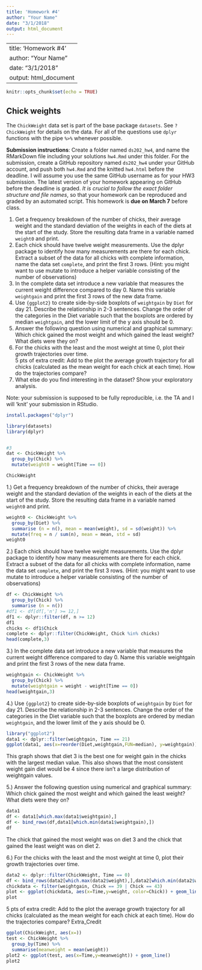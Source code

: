 ```yaml
---
title: 'Homework #4'
author: "Your Name"
date: "3/1/2018"
output: html_document
---
```

---
title: 'Homework #4'
author: "Your Name"
date: "3/1/2018"
output: html_document
---

```r
knitr::opts_chunk$set(echo = TRUE)
```

## Chick weights

The `ChickWeight` data set is part of the base package `datasets`. See `?ChickWeight` for details on the data.
For all of the questions use `dplyr` functions with the pipe `%>%` whenever possible.

**Submission instructions**: Create a folder named `ds202_hw4`, and name the RMarkDown file including your solutions `hw4.Rmd` under this folder. For the submission, create a GitHub repository named `ds202_hw4` under your GitHub account, and push both `hw4.Rmd` and the knitted `hw4.html` before the deadline. I will assume you use the same GitHub username as for your HW3 submission. The latest version of your homework appearing on GitHub before the deadline is graded. *It is crucial to follow the exact folder structure and file names*, so that your homework can be reproduced and graded by an automated script. This homework is **due on March 7** before class.

1. Get a frequency breakdown of the number of chicks, their average weight and the standard deviation of the weights in each of the diets at the start of the study. Store the resulting data frame in a variable named `weight0` and print.<br>
<!-- 5 pts of extra credit: construct a ggplot that shows average weights by diet with an interval (shown as a line) of +- the standard deviation around the averages. -->
2. Each chick should have twelve weight measurements. Use the dplyr package to identify how many measurements are there for each chick. Extract a subset of the data for all chicks with complete information, name the data set `complete`, and print the first 3 rows. (Hint: you might want to use mutate to introduce a helper variable consisting of the number of observations)
4. In the complete data set introduce a new variable that measures the current weight difference compared to day 0. Name this variable  `weightgain` and print the first 3 rows of the new data frame.
5. Use `{ggplot2}` to create side-by-side boxplots of `weightgain` by `Diet` for day 21. Describe the relationship in 2-3 sentences. Change the order of the categories in the Diet variable such that the boxplots are ordered by median `weightgain`, and the lower limit of the y axis should be 0.
6. Answer the following question using numerical and graphical summary: Which chick gained the most weight and which gained the least weight? What diets were they on?
7. For the chicks with the least and the most weight at time 0, plot their growth trajectories over time. </br>
5 pts of extra credit: Add to the plot the average growth trajectory for all chicks (calculated as the mean weight for each chick at each time). How do the trajectories compare?
8. What else do you find interesting in the dataset? Show your exploratory analysis.

Note: your submission is supposed to be fully reproducible, i.e. the TA and I will 'knit' your submission in RStudio. 

```r
install.packages("dplyr")

library(datasets)
library(dplyr)


#3
dat <- ChickWeight %>%
  group_by(Chick) %>%
  mutate(weight0 = weight[Time == 0])
```

```r
ChickWeight
```

1.)
Get a frequency breakdown of the number of chicks, their average weight and the standard deviation of the weights in each of the diets at the start of the study. Store the resulting data frame in a variable named `weight0` and print.
```r
weight0 <- ChickWeight %>%
  group_by(Diet) %>%
  summarise (n = n(), mean = mean(weight), sd = sd(weight)) %>%
  mutate(freq = n / sum(n), mean = mean, std = sd)
weight0
```

2.)
Each chick should have twelve weight measurements. Use the dplyr package to identify how many measurements are there for each chick. Extract a subset of the data for all chicks with complete information, name the data set `complete`, and print the first 3 rows. (Hint: you might want to use mutate to introduce a helper variable consisting of the number of observations)
```r
df <- ChickWeight %>%
  group_by(Chick) %>%
  summarise (n = n())
#df1 <- df[df[,'n'] >= 12,]
df1 <- dplyr::filter(df, n >= 12)
df1
chicks <- df1$Chick
complete <- dplyr::filter(ChickWeight, Chick %in% chicks)
head(complete,3)
```

3.)
In the complete data set introduce a new variable that measures the current weight difference compared to day 0. Name this variable  weightgain and print the first 3 rows of the new data frame.
```r
weightgain <- ChickWeight %>%
  group_by(Chick) %>%
  mutate(weightgain = weight - weight[Time == 0])
head(weightgain,3)
```

4.)
Use `{ggplot2}` to create side-by-side boxplots of `weightgain` by `Diet` for day 21. Describe the relationship in 2-3 sentences. Change the order of the categories in the Diet variable such that the boxplots are ordered by median `weightgain`, and the lower limit of the y axis should be 0.
```r
library("ggplot2")
data1 <- dplyr::filter(weightgain, Time == 21)
ggplot(data1, aes(x=reorder(Diet,weightgain,FUN=median), y=weightgain)) + geom_boxplot() + xlab("Diets")
```

This graph shows that diet 3 is the best one for weight gain in the chicks with the largest median value. This also shows that the most consistent weight gain diet would be 4 since there isn't a large distribution of weightgain values. 

5.)
Answer the following question using numerical and graphical summary: Which chick gained the most weight and which gained the least weight? What diets were they on?
```r
data1
df <- data1[which.max(data1$weightgain),]
df <- bind_rows(df,data1[which.min(data1$weightgain),])
df
```

The chick that gained the most weight was on diet 3 and the chick that gained the least weight was on diet 2.

6.)
For the chicks with the least and the most weight at time 0, plot their growth trajectories over time.
```r
data2 <- dplyr::filter(ChickWeight, Time == 0)
df <- bind_rows(data2[which.max(data2$weight),],data2[which.min(data2$weight),])
chickdata <- filter(weightgain, Chick == 39 | Chick == 43)
plot <- ggplot(chickdata, aes(x=Time,y=weight, color=Chick)) + geom_line()
plot
```

5 pts of extra credit: Add to the plot the average growth trajectory for all chicks (calculated as the mean weight for each chick at each time). How do the trajectories compare?
Extra_Credit
```r
ggplot(ChickWeight, aes(x=))
test <- ChickWeight %>%
  group_by(Time) %>%
  summarise(meanweight = mean(weight))
plot2 <- ggplot(test, aes(x=Time,y=meanweight)) + geom_line()
plot2
```


